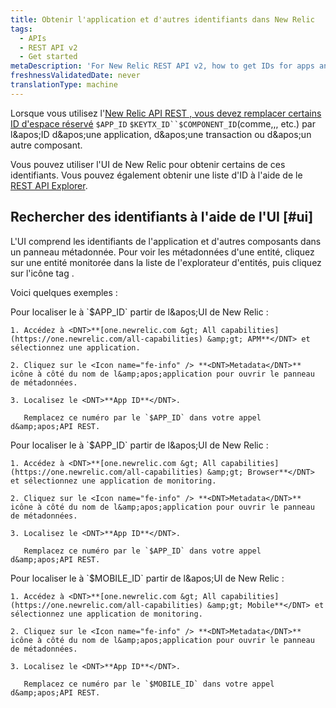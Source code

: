 ```yaml
---
title: Obtenir l'application et d'autres identifiants dans New Relic
tags:
  - APIs
  - REST API v2
  - Get started
metaDescription: 'For New Relic REST API v2, how to get IDs for apps and other New Relic-identified components.'
freshnessValidatedDate: never
translationType: machine
---
```


Lorsque vous utilisez l'[New Relic API REST , vous devez remplacer certains ID d'espace réservé](/docs/apis/rest-api-v2/getting-started/introduction-new-relic-rest-api-v2) `$APP_ID` `$KEYTX_ID``$COMPONENT_ID`(comme,,, etc.) par l&amp;apos;ID d&amp;apos;une application, d&amp;apos;une transaction ou d&amp;apos;un autre composant.

Vous pouvez utiliser l'UI de New Relic pour obtenir certains de ces identifiants. Vous pouvez également obtenir une liste d'ID à l'aide de le [REST API Explorer](/docs/apis/rest-api-v2/get-started/list-application-id-host-id-instance-id).

## Rechercher des identifiants à l'aide de l'UI [#ui]

L'UI comprend les identifiants de l'application et d'autres composants dans un panneau métadonnée. Pour voir les métadonnées d'une entité, cliquez sur une entité monitorée dans la liste de l'explorateur d'entités, puis cliquez sur l'icône tag .

Voici quelques exemples :

<CollapserGroup>
  <Collapser id="apm" title="APM : ID d'application">
    Pour localiser le à `$APP_ID` partir de l&amp;apos;UI de New Relic :

    1. Accédez à <DNT>**[one.newrelic.com &gt; All capabilities](https://one.newrelic.com/all-capabilities) &amp;gt; APM**</DNT> et sélectionnez une application.

    2. Cliquez sur le <Icon name="fe-info" /> **<DNT>Metadata</DNT>** icône à côté du nom de l&amp;apos;application pour ouvrir le panneau de métadonnées.

    3. Localisez le <DNT>**App ID**</DNT>.

       Remplacez ce numéro par le `$APP_ID` dans votre appel d&amp;apos;API REST.
  </Collapser>

  <Collapser id="browser" title="ID de l'application du navigateur">
    Pour localiser le à `$APP_ID` partir de l&amp;apos;UI de New Relic :

    1. Accédez à <DNT>**[one.newrelic.com &gt; All capabilities](https://one.newrelic.com/all-capabilities) &amp;gt; Browser**</DNT> et sélectionnez une application de monitoring.

    2. Cliquez sur le <Icon name="fe-info" /> **<DNT>Metadata</DNT>** icône à côté du nom de l&amp;apos;application pour ouvrir le panneau de métadonnées.

    3. Localisez le <DNT>**App ID**</DNT>.

       Remplacez ce numéro par le `$APP_ID` dans votre appel d&amp;apos;API REST.
  </Collapser>

  <Collapser id="mobile" title="ID de l'application mobile">
    Pour localiser le à `$MOBILE_ID` partir de l&amp;apos;UI de New Relic :

    1. Accédez à <DNT>**[one.newrelic.com &gt; All capabilities](https://one.newrelic.com/all-capabilities) &amp;gt; Mobile**</DNT> et sélectionnez une application de monitoring.

    2. Cliquez sur le <Icon name="fe-info" /> **<DNT>Metadata</DNT>** icône à côté du nom de l&amp;apos;application pour ouvrir le panneau de métadonnées.

    3. Localisez le <DNT>**App ID**</DNT>.

       Remplacez ce numéro par le `$MOBILE_ID` dans votre appel d&amp;apos;API REST.
  </Collapser>
</CollapserGroup>